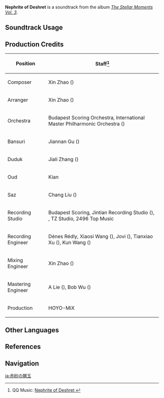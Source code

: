 {{Soundtrack Infobox
|image          = The Stellar Moments Vol. 3.png
|album          = The Stellar Moments Vol. 3
|disc           = 
|number         = 22
|featured       =
|featured2      =
|featured3      =
|featured_disc  =
|featured_disc2 =
|featured_disc3 =
|youtube_id     = GO4tzRMNRl4
|spotify_id     = 5Cko4gSWarrbBJHlNCxZ1O
|previous       = Order of Silence
|next           = Lotus of Haftkarsvar
}}
'''Nephrite of Deshret''' is a soundtrack from the album ''[[The Stellar Moments Vol. 3]]''.

==Soundtrack Usage==
{{Soundtrack Usage
|mediaoriginal = Character Demo;;Candace
|quest     = 
|location  = 
|domain    = 
|eventgameplay = Paimon's Starlight Expedition//snippet after guessing minigame
}}

==Production Credits==
{| class="wikitable"
! Position
! Staff<ref>QQ Music: [https://y.qq.com/n/ryqq/songDetail/002IJow30bekcW Nephrite of Deshret {{zh|赤沙的玉馈}}]</ref>
|-
! Composer
| Xin Zhao ({{zh|赵鑫}})
|-
! Arranger
| Xin Zhao ({{zh|赵鑫}})
|-
! Orchestra
| Budapest Scoring Orchestra, International Master Philharmonic Orchestra ({{zh|国际首席爱乐乐团}})
|-
! Bansuri
| Jiannan Gu ({{zh|顾剑楠}})
|-
! Duduk
| Jiali Zhang ({{zh|张佳理}})
|-
! Oud
| Kian
|-
! Saz
| Chang Liu ({{zh|刘耳朵}})
|-
! Recording Studio
| Budapest Scoring, Jintian Recording Studio ({{zh|金田录音棚}}), {{Not a Typo|52Hz Studio}}, TZ Studio, 2496 Top Music
|-
! Recording Engineer
| Dénes Rédly, Xiaosi Wang ({{zh|王小四}}), Jovi ({{zh|陈宇轩}}), Tianxiao Xu ({{zh|徐天晓}}), Kun Wang ({{zh|王昆}})
|-
! Mixing Engineer
| Xin Zhao ({{zh|赵鑫}})
|-
! Mastering Engineer
| A Lie ({{zh|阿烈}}), Bob Wu ({{zh|吴身宝}})
|-
! Production
| HOYO-MiX
|}
<!--
==Trivia==
-->
==Other Languages==
{{Other Languages
|en       = Nephrite of Deshret
|zhs      = 赤沙的玉馈
|zhs_rm   = Chìshā de Yùkuì
|zht      = 赤沙的玉饋
|zht_rm   = Chìshā de Yùkuì
|zh_tl    = 
|ja       = 赤砂の賜玉
|ja_rm    = Akazuna no Shigyoku{{Assumed}}
|ja_tl    = Blessed Bead of the Red Sands
}}

==References==
{{Reflist}}

==Navigation==
{{Soundtrack Navbox|The Stellar Moments}}

[[ja:赤砂の賜玉]]